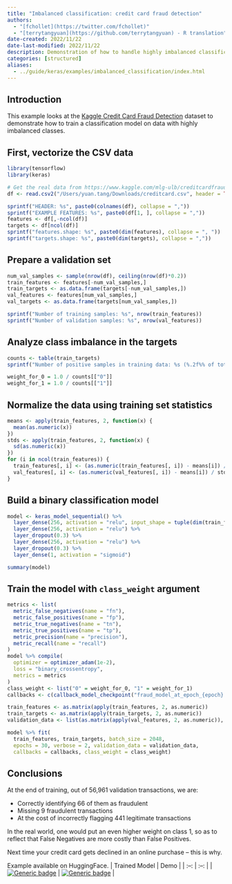 ```yaml
---
title: "Imbalanced classification: credit card fraud detection"
authors: 
  - "[fchollet](https://twitter.com/fchollet)"
  - "[terrytangyuan](https://github.com/terrytangyuan) - R translation"
date-created: 2022/11/22
date-last-modified: 2022/11/22
description: Demonstration of how to handle highly imbalanced classification problems.
categories: [structured]
aliases: 
  - ../guide/keras/examples/imbalanced_classification/index.html
---
```


## Introduction

This example looks at the
[Kaggle Credit Card Fraud Detection](https://www.kaggle.com/mlg-ulb/creditcardfraud/)
dataset to demonstrate how
to train a classification model on data with highly imbalanced classes.


## First, vectorize the CSV data

```r
library(tensorflow)
library(keras)

# Get the real data from https://www.kaggle.com/mlg-ulb/creditcardfraud/
df <- read.csv2("/Users/yuan.tang/Downloads/creditcard.csv", header = TRUE, sep = ",")

sprintf("HEADER: %s", paste0(colnames(df), collapse = ","))
sprintf("EXAMPLE FEATURES: %s", paste0(df[1, ], collapse = ","))
features <- df[,-ncol(df)]
targets <- df[ncol(df)]
sprintf("features.shape: %s", paste0(dim(features), collapse = ", "))
sprintf("targets.shape: %s", paste0(dim(targets), collapse = ","))
```

## Prepare a validation set

```r
num_val_samples <- sample(nrow(df), ceiling(nrow(df)*0.2))
train_features <- features[-num_val_samples,]
train_targets <- as.data.frame(targets[-num_val_samples,])
val_features <- features[num_val_samples,]
val_targets <- as.data.frame(targets[num_val_samples,])

sprintf("Number of training samples: %s", nrow(train_features))
sprintf("Number of validation samples: %s", nrow(val_features))
```

## Analyze class imbalance in the targets

```r
counts <- table(train_targets)
sprintf("Number of positive samples in training data: %s (%.2f%% of total)", counts[["1"]], 100 * (counts[["1"]] / nrow(train_features)))
```

```r
weight_for_0 = 1.0 / counts[["0"]]
weight_for_1 = 1.0 / counts[["1"]]
```

## Normalize the data using training set statistics

```r
means <- apply(train_features, 2, function(x) {
  mean(as.numeric(x))
})
stds <- apply(train_features, 2, function(x) {
  sd(as.numeric(x))
})
for (i in ncol(train_features)) {
  train_features[, i] <- (as.numeric(train_features[, i]) - means[i]) / stds[i]
  val_features[, i] <- (as.numeric(val_features[, i]) - means[i]) / stds[i]
}
```

## Build a binary classification model

```r
model <- keras_model_sequential() %>%
  layer_dense(256, activation = "relu", input_shape = tuple(dim(train_features)[-1])) %>%
  layer_dense(256, activation = "relu") %>%
  layer_dropout(0.3) %>%
  layer_dense(256, activation = "relu") %>%
  layer_dropout(0.3) %>%
  layer_dense(1, activation = "sigmoid")

summary(model)
```

## Train the model with `class_weight` argument

```r
metrics <- list(
  metric_false_negatives(name = "fn"),
  metric_false_positives(name = "fp"),
  metric_true_negatives(name = "tn"),
  metric_true_positives(name = "tp"),
  metric_precision(name = "precision"),
  metric_recall(name = "recall")
)
model %>% compile(
  optimizer = optimizer_adam(1e-2),
  loss = "binary_crossentropy",
  metrics = metrics
)
class_weight <- list("0" = weight_for_0, "1" = weight_for_1)
callbacks <- c(callback_model_checkpoint("fraud_model_at_epoch_{epoch}.h5"))

train_features <- as.matrix(apply(train_features, 2, as.numeric))
train_targets <- as.matrix(apply(train_targets, 2, as.numeric))
validation_data <- list(as.matrix(apply(val_features, 2, as.numeric)), as.matrix(apply(val_targets, 2, as.numeric)))

model %>% fit(
  train_features, train_targets, batch_size = 2048,
  epochs = 30, verbose = 2, validation_data = validation_data,
  callbacks = callbacks, class_weight = class_weight)
```

## Conclusions

At the end of training, out of 56,961 validation transactions, we are:

- Correctly identifying 66 of them as fraudulent
- Missing 9 fraudulent transactions
- At the cost of incorrectly flagging 441 legitimate transactions

In the real world, one would put an even higher weight on class 1,
so as to reflect that False Negatives are more costly than False Positives.

Next time your credit card gets  declined in an online purchase -- this is why.

Example available on HuggingFace.
| Trained Model | Demo |
| :--: | :--: |
| [![Generic badge](https://img.shields.io/badge/🤗%20Model-Imbalanced%20Classification-black.svg)](https://huggingface.co/keras-io/imbalanced_classification) | [![Generic badge](https://img.shields.io/badge/🤗%20Spaces-Imbalanced%20Classification-black.svg)](https://huggingface.co/spaces/keras-io/Credit_Card_Fraud_Detection) |
